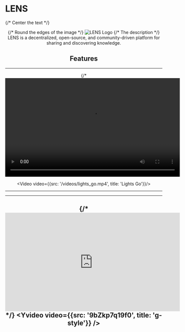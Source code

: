 # LENS

{/* Center the text */}
<div align="center">
    {/* Round the edges of the image */}
    <Image src="images/logo.svg" alt="LENS Logo" width={200} height={200} className="rounded-full" />
    {/* The description */}
    LENS is a decentralized, open-source, and community-driven platform for sharing and discovering knowledge.


## Features

---

{/* <video width="560" height="315" controls src="/videos/lights_go.mp4" type="video/mp4"  /> */}

<Video video={{src: '/videos/lights_go.mp4', title: 'Lights Go'}}/>

---
---
 

{/* <iframe width="560" height="315" src="https://www.youtube.com/embed/9bZkp7q19f0" frameborder="0" allow="accelerometer; autoplay; encrypted-media; gyroscope; picture-in-picture" allowfullscreen></iframe> */}
<Yvideo video={{src: '9bZkp7q19f0', title: 'g-style'}} />
---

</div>